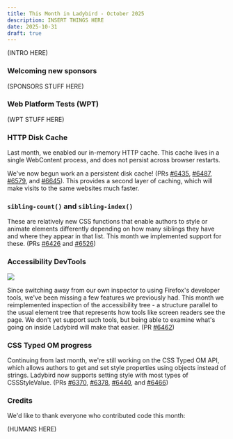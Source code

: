 ```yaml
---
title: This Month in Ladybird - October 2025
description: INSERT THINGS HERE
date: 2025-10-31
draft: true
---
```


(INTRO HERE)

### Welcoming new sponsors

(SPONSORS STUFF HERE)

### Web Platform Tests (WPT)

(WPT STUFF HERE)

### HTTP Disk Cache

Last month, we enabled our in-memory HTTP cache. This cache lives in a single WebContent process, and does not persist
across browser restarts.

We've now begun work an a persistent disk cache! (PRs [#6435](https://github.com/LadybirdBrowser/ladybird/pull/6435),
[#6487](https://github.com/LadybirdBrowser/ladybird/pull/6487), [#6579](https://github.com/LadybirdBrowser/ladybird/pull/6579),
and [#6645](https://github.com/LadybirdBrowser/ladybird/pull/6645)). This provides a second layer of caching, which will
make visits to the same websites much faster.

### `sibling-count()` and `sibling-index()`

These are relatively new CSS functions that enable authors to style or animate elements differently depending on how
many siblings they have and where they appear in that list.
This month we implemented support for these. (PRs [#6426](https://github.com/LadybirdBrowser/ladybird/pull/6426) and
[#6526](https://github.com/LadybirdBrowser/ladybird/pull/6526))

### Accessibility DevTools

![](/assets/img/newsletter-oct-2025-a11y-devtools.png)

Since switching away from our own inspector to using Firefox's developer tools, we've been missing a few features we
previously had. This month we reimplemented inspection of the accessibility tree - a structure parallel to the usual
element tree that represents how tools like screen readers see the page. We don't yet support such tools, but being able
to examine what's going on inside Ladybird will make that easier. (PR [#6462](https://github.com/LadybirdBrowser/ladybird/pull/6462))

### CSS Typed OM progress

Continuing from last month, we're still working on the CSS Typed OM API, which allows authors to get and set style
properties using objects instead of strings. Ladybird now supports setting style with most types of CSSStyleValue.
(PRs [#6370](https://github.com/LadybirdBrowser/ladybird/pull/6370), [#6378](https://github.com/LadybirdBrowser/ladybird/pull/6378), [#6440](https://github.com/LadybirdBrowser/ladybird/pull/6440), and [#6466](https://github.com/LadybirdBrowser/ladybird/pull/6466))

### Credits

We'd like to thank everyone who contributed code this month:

(HUMANS HERE)
